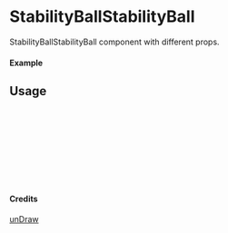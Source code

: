 
<Meta of={StabilityBallStabilityBall} title="unDraw/StabilityBallStabilityBall" />

# StabilityBallStabilityBall

StabilityBallStabilityBall component with different props.

#### Example

<Canvas of={StabilityBallStabilityBall.Primary} />

## Usage

```ts
import { StabilityBallStabilityBall } from "yadl-ui";

const Example = () => {
  return (
      <StabilityBallStabilityBall />
  );
};

export default Example;
```

#### Credits
[unDraw](https://undraw.co/illustrations)
